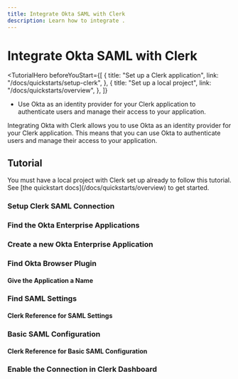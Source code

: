 ```yaml
---
title: Integrate Okta SAML with Clerk
description: Learn how to integrate .
---
```


# Integrate Okta SAML with Clerk

<TutorialHero
  beforeYouStart={[
    {
      title: "Set up a Clerk application",
      link: "/docs/quickstarts/setup-clerk",
    },
    {
      title: "Set up a local project",
      link: "/docs/quickstarts/overview",
    },
  ]}
>

- Use Okta as an identity provider for your Clerk application to authenticate users and manage their access to your application.

</TutorialHero>

Integrating Okta with Clerk allows you to use Okta as an identity provider for your Clerk application. This means that you can use Okta to authenticate users and manage their access to your application.

## Tutorial

<Callout type="info">
  You must have a local project with Clerk set up already to follow this tutorial. See [the quickstart docs](/docs/quickstarts/overview) to get started.
</Callout>

<Steps>

### Setup Clerk SAML Connection

<Images 
  width={3024}
  height={1652}
  src="/docs/images/integrations/saml/okta/create-enterprise-connection-clerk-dash.avif"
  alt=""
/>

### Find the Okta Enterprise Applications 


<Images 
  width={3024}
  height={1652}
  src="/docs/images/integrations/saml/okta/find-create-okta-application.avif"
  alt=""
/>

###  Create a new Okta Enterprise Application


<Images 
  width={3024}
  height={1652}
  src="/docs/images/integrations/saml/okta/choose-saml-in-app-create.avif"
  alt=""
/>

### Find Okta Browser Plugin

<Images 
  width={3024}
  height={1652}
  src="/docs/images/integrations/saml/okta/find-okta-browser-plugin.avif"
  alt=""
/>

#### Give the Application a Name

<Images width={3024} height={1652} src="/docs/images/integrations/saml/okta/name-okta-app.avif" alt="" />

### Find SAML Settings

<Images
  width={3024}
  height={1652}
  src="/docs/images/integrations/saml/okta/saml-settings-okta-side.avif"
  alt=""
/>

#### Clerk Reference for SAML Settings

<Images
  width={3024}
  height={1652}
  src="/docs/images/integrations/saml/okta/clerk-side-saml-config-urls.avif"
  alt=""
/>

### Basic SAML Configuration

<Images width={3024} height={1652} src="/docs/images/integrations/saml/okta/.avif" alt="" />

#### Clerk Reference for Basic SAML Configuration

<Images 
  width={3024}
  height={1652}
  src="/docs/images/integrations/saml/okta/.avif"
  alt=""
/>

### Enable the Connection in Clerk Dashboard

<Images 
  width={3024}
  height={1652}
  src="/docs/images/integrations/saml/okta/.avif"
  alt="Enable the connection in the Clerk Dashboard"
/>

</Steps>
